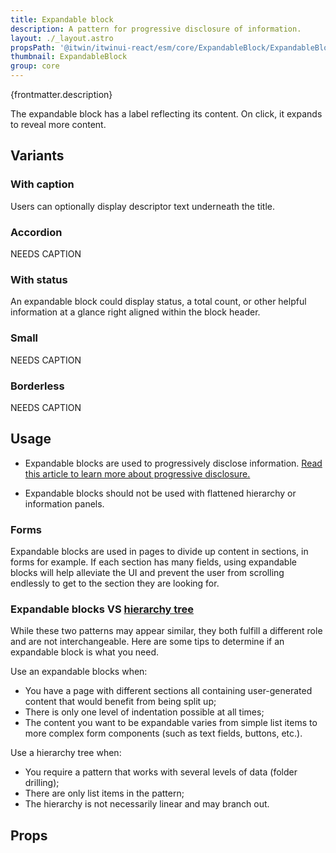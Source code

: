 ```yaml
---
title: Expandable block
description: A pattern for progressive disclosure of information.
layout: ./_layout.astro
propsPath: '@itwin/itwinui-react/esm/core/ExpandableBlock/ExpandableBlock.d.ts'
thumbnail: ExpandableBlock
group: core
---
```



<p>{frontmatter.description}</p>

<LiveExample src='ExpandableBlock.main.tsx'>
  <AllExamples.ExpandableBlockMainExample client:load />
</LiveExample>

The expandable block has a label reflecting its content. On click, it expands to reveal more content.

## Variants

### With caption

<LiveExample src='ExpandableBlock.withcaption.tsx'>
  <AllExamples.ExpandableBlockWithCaptionExample client:load />
</LiveExample>

Users can optionally display descriptor text underneath the title.

### Accordion

<LiveExample src='ExpandableBlock.accordion.tsx'>
  <AllExamples.ExpandableBlockAccordionExample client:load />
</LiveExample>

NEEDS CAPTION

### With status

<LiveExample src='ExpandableBlock.status.tsx'>
  <AllExamples.ExpandableBlockStatusExample client:load />
</LiveExample>

An expandable block could display status, a total count, or other helpful information at a glance right aligned within the block header.

### Small

<LiveExample src='ExpandableBlock.small.tsx'>
  <AllExamples.ExpandableBlockSmallExample client:load />
</LiveExample>

NEEDS CAPTION

### Borderless

<LiveExample src='ExpandableBlock.borderless.tsx'>
  <AllExamples.ExpandableBlockBorderlessExample client:load />
</LiveExample>

NEEDS CAPTION

## Usage

- Expandable blocks are used to progressively disclose information. [Read this article to learn more about progressive disclosure.](https://www.nngroup.com/articles/progressive-disclosure/)

- Expandable blocks should not be used with flattened hierarchy or information panels.

### Forms

Expandable blocks are used in pages to divide up content in sections, in forms for example. If each section has many fields, using expandable blocks will help alleviate the UI and prevent the user from scrolling endlessly to get to the section they are looking for.

### Expandable blocks VS [hierarchy tree](tree)

While these two patterns may appear similar, they both fulfill a different role and are not interchangeable. Here are some tips to determine if an expandable block is what you need.

Use an expandable blocks when:

- You have a page with different sections all containing user-generated content that would benefit from being split up;
- There is only one level of indentation possible at all times;
- The content you want to be expandable varies from simple list items to more complex form components (such as text fields, buttons, etc.).

Use a hierarchy tree when:

- You require a pattern that works with several levels of data (folder drilling);
- There are only list items in the pattern;
- The hierarchy is not necessarily linear and may branch out.

## Props

<PropsTable path={frontmatter.propsPath} />
